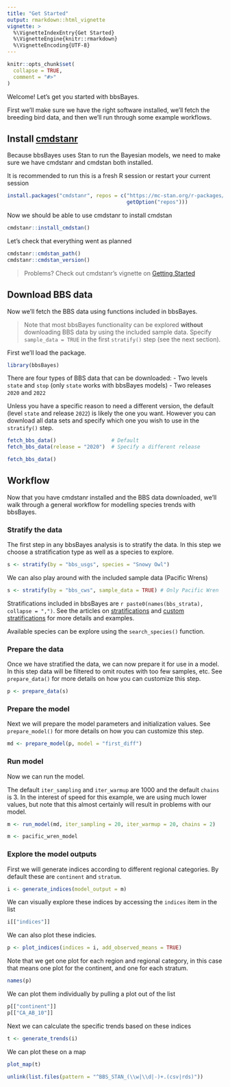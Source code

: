 ```yaml
---
title: "Get Started"
output: rmarkdown::html_vignette
vignette: >
  %\VignetteIndexEntry{Get Started}
  %\VignetteEngine{knitr::rmarkdown}
  %\VignetteEncoding{UTF-8}
---
```


```r
knitr::opts_chunk$set(
  collapse = TRUE,
  comment = "#>"
)
```

Welcome! Let's get you started with bbsBayes.

First we'll make sure we have the right software installed, we'll fetch the 
breeding bird data, and then we'll run through some example workflows.



## Install [cmdstanr](https://mc-stan.org/cmdstanr/)

Because bbsBayes uses Stan to run the Bayesian models, we need to make
sure we have cmdstanr and cmdstan both installed.

It is recommended to run this is a fresh R session or restart your current
session
```r
install.packages("cmdstanr", repos = c("https://mc-stan.org/r-packages/", 
                                       getOption("repos")))
```

Now we should be able to use cmdstanr to install cmdstan
```r
cmdstanr::install_cmdstan()
```

Let's check that everything went as planned

```r
cmdstanr::cmdstan_path()
cmdstanr::cmdstan_version()
```


> Problems? Check out cmdstanr's vignette on 
> [Getting Started](https://mc-stan.org/cmdstanr/articles/cmdstanr.html)



## Download BBS data

Now we'll fetch the BBS data using functions included in bbsBayes.

> Note that most bbsBayes functionality can be explored **without** downloading
> BBS data by using the included sample data. Specify `sample_data = TRUE`
> in the first `stratify()` step (see the next section). 

First we'll load the package.
```r
library(bbsBayes)
```

There are four types of BBS data that can be downloaded:
- Two levels `state` and `stop` (only `state` works with bbsBayes models)
- Two releases `2020` and `2022`

Unless you have a specific reason to need a different version, the default 
(level `state` and release `2022`) is likely the one you want. However
you can download all data sets and specify which one you wish to use in the
`stratify()` step.

```r
fetch_bbs_data()                  # Default
fetch_bbs_data(release = "2020")  # Specify a different release
```


```r
fetch_bbs_data()
```

## Workflow

Now that you have cmdstanr installed and the BBS data downloaded, we'll walk
through a general workflow for modelling species trends with bbsBayes.

### Stratify the data

The first step in any bbsBayes analysis is to stratify the data. 
In this step we choose a stratification type as well as a species to explore. 

```r
s <- stratify(by = "bbs_usgs", species = "Snowy Owl")
```

We can also play around with the included sample data (Pacific Wrens)
```r
s <- stratify(by = "bbs_cws", sample_data = TRUE) # Only Pacific Wren
```

Stratifications included in bbsBayes are 
`r paste0(names(bbs_strata), collapse = ",")`. See the articles on
[stratifications](articles/stratification) and 
[custom stratifications](articles/custom_stratification) for more details and 
examples.

Available species can be explore using the `search_species()` function.

### Prepare the data

Once we have stratified the data, we can now prepare it for use in a model. 
In this step data will be filtered to omit routes with too few samples, etc.
See `prepare_data()` for more details on how you can customize this step.

```r
p <- prepare_data(s)
```

### Prepare the model

Next we will prepare the model parameters and initialization values.
See `prepare_model()` for more details on how you can customize this step.

```r
md <- prepare_model(p, model = "first_diff")
```


### Run model

Now we can run the model.

The default `iter_sampling` and `iter_warmup` are 1000 and the default `chains`
is 3. In the interest of speed for this example, we are using much lower values,
but note that this almost certainly will result in problems with our model.

```r
m <- run_model(md, iter_sampling = 20, iter_warmup = 20, chains = 2)
```

```r
m <- pacific_wren_model
```

### Explore the model outputs

First we will generate indices according to different regional categories.
By default these are `continent` and `stratum`. 

```r
i <- generate_indices(model_output = m)
```

We can visually explore these indices by accessing the `indices` item in the list

```r
i[["indices"]]
```

We can also plot these indicies. 

```r
p <- plot_indices(indices = i, add_observed_means = TRUE)
```

Note that we get one plot for each region and regional category, in this case
that means one plot for the continent, and one for each stratum.

```r
names(p)
```

We can plot them individually by pulling a plot out of the list

```r
p[["continent"]]
p[["CA_AB_10"]]
```

Next we can calculate the specific trends based on these indices

```r
t <- generate_trends(i)
```

We can plot these on a map

```r
plot_map(t)
```

```r
unlink(list.files(pattern = "^BBS_STAN_(\\w|\\d|-)+.(csv|rds)"))
```

